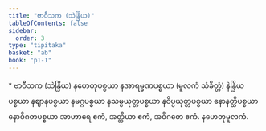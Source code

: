 ```yaml
---
title: "ဗာဝီသက (သဲန္ဒြိယ)"
tableOfContents: false
sidebar:
  order: 3
type: "tipitaka"
basket: "ab"
book: "p1-1"
---
```



<DynamicBreadcrumb />

<Paragraph type="center" book="p1-1">
* ဗာဝီသက (သဲန္ဒြိယ)
</Paragraph>

<Paragraph number="1707" book="p1-1">
နဟေတုပစ္စယာ နအာရမ္မဏပစ္စယာ (မူလကံ သံခိတ္တံ) နဲန္ဒြိယပစ္စယာ နဈာနပစ္စယာ နမဂ္ဂပစ္စယာ နသမ္ပယုတ္တပစ္စယာ နဝိပ္ပယုတ္တပစ္စယာ နောနတ္ထိပစ္စယာ နောဝိဂတပစ္စယာ အာဟာရေ ဧကံ, အတ္ထိယာ ဧကံ, အဝိဂတေ ဧကံ.

</Paragraph>

<Paragraph number="1708" type="center" book="p1-1">
နဟေတုမူလကံ.
</Paragraph>